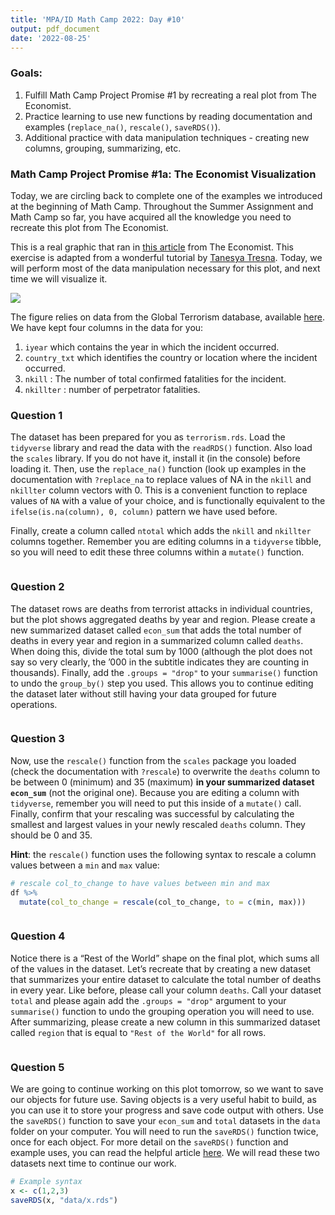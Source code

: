 ```yaml
---
title: 'MPA/ID Math Camp 2022: Day #10'
output: pdf_document
date: '2022-08-25'
---
```


### Goals:

1.  Fulfill Math Camp Project Promise #1 by recreating a real plot from The Economist.
2.  Practice learning to use new functions by reading documentation and examples (`replace_na()`, `rescale()`, `saveRDS()`).
3.  Additional practice with data manipulation techniques - creating new columns, grouping, summarizing, etc.

### Math Camp Project Promise #1a: The Economist Visualization

Today, we are circling back to complete one of the examples we introduced at the beginning of Math Camp. Throughout the Summer Assignment and Math Camp so far, you have acquired all the knowledge you need to recreate this plot from The Economist.

This is a real graphic that ran in [this article](https://www.economist.com/graphic-detail/2015/11/18/the-plague-of-global-terrorism) from The Economist. This exercise is adapted from a wonderful tutorial by [Tanesya Tresna](https://rpubs.com/tangerine/economist-plot). Today, we will perform most of the data manipulation necessary for this plot, and next time we will visualize it.

![](data/econ_picture.png)

The figure relies on data from the Global Terrorism database, available [here](https://www.start.umd.edu/gtd/). We have kept four columns in the data for you:

1.  `iyear` which contains the year in which the incident occurred.
2.  `country_txt` which identifies the country or location where the incident occurred.
3.  `nkill` : The number of total confirmed fatalities for the incident.
4.  `nkillter` : number of perpetrator fatalities.

### Question 1

The dataset has been prepared for you as `terrorism.rds`. Load the `tidyverse` library and read the data with the `readRDS()` function. Also load the `scales` library. If you do not have it, install it (in the console) before loading it. Then, use the `replace_na()` function (look up examples in the documentation with `?replace_na` to replace values of NA in the `nkill` and `nkillter` column vectors with 0. This is a convenient function to replace values of `NA` with a value of your choice, and is functionally equivalent to the `ifelse(is.na(column), 0, column)` pattern we have used before.

Finally, create a column called `ntotal` which adds the `nkill` and `nkillter` columns together. Remember you are editing columns in a `tidyverse` tibble, so you will need to edit these three columns within a `mutate()` function.

```r

```

### Question 2

The dataset rows are deaths from terrorist attacks in individual countries, but the plot shows aggregated deaths by year and region. Please create a new summarized dataset called `econ_sum` that adds the total number of deaths in every year and region in a summarized column called `deaths`. When doing this, divide the total sum by 1000 (although the plot does not say so very clearly, the '000 in the subtitle indicates they are counting in thousands). Finally, add the `.groups = "drop"` to your `summarise()` function to undo the `group_by()` step you used. This allows you to continue editing the dataset later without still having your data grouped for future operations.

```r

```

### Question 3

Now, use the `rescale()` function from the `scales` package you loaded (check the documentation with `?rescale`) to overwrite the `deaths` column to be between 0 (minimum) and 35 (maximum) **in your summarized dataset `econ_sum`** (not the original one). Because you are editing a column with `tidyverse`, remember you will need to put this inside of a `mutate()` call. Finally, confirm that your rescaling was successful by calculating the smallest and largest values in your newly rescaled `deaths` column. They should be 0 and 35.

**Hint**: the `rescale()` function uses the following syntax to rescale a column values between a `min` and `max` value:

```r
# rescale col_to_change to have values between min and max
df %>% 
  mutate(col_to_change = rescale(col_to_change, to = c(min, max)))
```

```r

```

### Question 4

Notice there is a "Rest of the World" shape on the final plot, which sums all of the values in the dataset. Let's recreate that by creating a new dataset that summarizes your entire dataset to calculate the total number of deaths in every year. Like before, please call your column `deaths`. Call your dataset `total` and please again add the `.groups = "drop"` argument to your `summarise()` function to undo the grouping operation you will need to use. After summarizing, please create a new column in this summarized dataset called `region` that is equal to `"Rest of the World"` for all rows.

```r

```

### Question 5

We are going to continue working on this plot tomorrow, so we want to save our objects for future use. Saving objects is a very useful habit to build, as you can use it to store your progress and save code output with others. Use the `saveRDS()` function to save your `econ_sum` and `total` datasets in the `data` folder on your computer. You will need to run the `saveRDS()` function twice, once for each object. For more detail on the `saveRDS()` function and example uses, you can read the helpful article [here](http://www.sthda.com/english/wiki/saving-data-into-r-data-format-rds-and-rdata). We will read these two datasets next time to continue our work.

```r
# Example syntax
x <- c(1,2,3)
saveRDS(x, "data/x.rds")
```

```r

```
